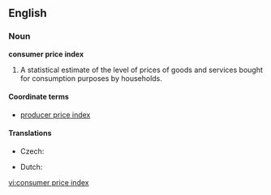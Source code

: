 ==English==
{{wikipedia}}

===Noun===
'''consumer price index'''

# {{economics}} A statistical estimate of the level of prices of goods and services bought for consumption purposes by households.

====Coordinate terms====
* {{sense|statistical estimate}} [[producer price index]]

====Translations====
{{trans-top|statistical estimate of the level of prices}}
* Czech: {{t-|cs|index spotřebitelských cen|m}}
{{trans-mid}}
* Dutch: {{t|nl|consumentenprijsindex|m}}
{{trans-bottom}}

[[vi:consumer price index]]